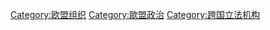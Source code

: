 {{catmore}}
{{Commonscat|European Parliament}}

[[Category:欧盟组织|Category:欧盟组织]]
[[Category:歐盟政治|Category:歐盟政治]]
[[Category:跨国立法机构|Category:跨国立法机构]]